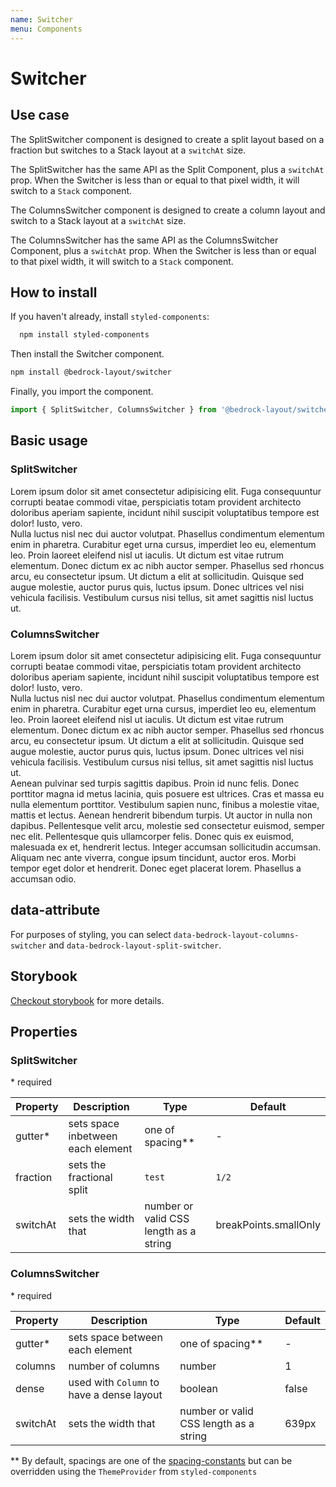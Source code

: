 ```yaml
---
name: Switcher
menu: Components
---
```



# Switcher

## Use case

The SplitSwitcher component is designed to create a split layout based on a fraction but switches to a Stack layout at a `switchAt` size.

The SplitSwitcher has the same API as the Split Component, plus a `switchAt` prop. When the Switcher is less than or equal to that pixel width, it will switch to a `Stack` component.

The ColumnsSwitcher component is designed to create a column layout and switch to a Stack layout at a `switchAt` size.

The ColumnsSwitcher has the same API as the ColumnsSwitcher Component, plus a `switchAt` prop. When the Switcher is less than or equal to that pixel width, it will switch to a `Stack` component.

## How to install

If you haven't already, install `styled-components`:

```bash
  npm install styled-components
```

Then install the Switcher component.

```bash
npm install @bedrock-layout/switcher
```

Finally, you import the component.

```javascript
import { SplitSwitcher, ColumnsSwitcher } from '@bedrock-layout/switcher';
```

## Basic usage

### SplitSwitcher

<Playground>
  <SplitSwitcher gutter="lg" fraction="1/2" switchAt={700}>
    <div>
      Lorem ipsum dolor sit amet consectetur adipisicing elit. Fuga consequuntur
      corrupti beatae commodi vitae, perspiciatis totam provident architecto
      doloribus aperiam sapiente, incidunt nihil suscipit voluptatibus tempore
      est dolor! Iusto, vero.
    </div>
    <div>
      Nulla luctus nisl nec dui auctor volutpat. Phasellus condimentum elementum
      enim in pharetra. Curabitur eget urna cursus, imperdiet leo eu, elementum
      leo. Proin laoreet eleifend nisl ut iaculis. Ut dictum est vitae rutrum
      elementum. Donec dictum ex ac nibh auctor semper. Phasellus sed rhoncus
      arcu, eu consectetur ipsum. Ut dictum a elit at sollicitudin. Quisque sed
      augue molestie, auctor purus quis, luctus ipsum. Donec ultrices vel nisi
      vehicula facilisis. Vestibulum cursus nisi tellus, sit amet sagittis nisl
      luctus ut.
    </div>
  </SplitSwitcher>
</Playground>

### ColumnsSwitcher

<Playground>
  <ColumnsSwitcher gutter="lg" columns={2} switchAt={700}>
    <div>
      Lorem ipsum dolor sit amet consectetur adipisicing elit. Fuga consequuntur
      corrupti beatae commodi vitae, perspiciatis totam provident architecto
      doloribus aperiam sapiente, incidunt nihil suscipit voluptatibus tempore
      est dolor! Iusto, vero.
    </div>
    <div>
      Nulla luctus nisl nec dui auctor volutpat. Phasellus condimentum elementum
      enim in pharetra. Curabitur eget urna cursus, imperdiet leo eu, elementum
      leo. Proin laoreet eleifend nisl ut iaculis. Ut dictum est vitae rutrum
      elementum. Donec dictum ex ac nibh auctor semper. Phasellus sed rhoncus
      arcu, eu consectetur ipsum. Ut dictum a elit at sollicitudin. Quisque sed
      augue molestie, auctor purus quis, luctus ipsum. Donec ultrices vel nisi
      vehicula facilisis. Vestibulum cursus nisi tellus, sit amet sagittis nisl
      luctus ut.
    </div>
    <div>
      Aenean pulvinar sed turpis sagittis dapibus. Proin id nunc felis. Donec
      porttitor magna id metus lacinia, quis posuere est ultrices. Cras et massa
      eu nulla elementum porttitor. Vestibulum sapien nunc, finibus a molestie
      vitae, mattis et lectus. Aenean hendrerit bibendum turpis. Ut auctor in
      nulla non dapibus. Pellentesque velit arcu, molestie sed consectetur
      euismod, semper nec elit. Pellentesque quis ullamcorper felis. Donec quis
      ex euismod, malesuada ex et, hendrerit lectus. Integer accumsan
      sollicitudin accumsan. Aliquam nec ante viverra, congue ipsum tincidunt,
      auctor eros. Morbi tempor eget dolor et hendrerit. Donec eget placerat
      lorem. Phasellus a accumsan odio.
    </div>
  </ColumnsSwitcher>
</Playground>

## data-attribute

For purposes of styling, you can select `data-bedrock-layout-columns-switcher` and `data-bedrock-layout-split-switcher`.

## Storybook

[Checkout storybook](https://storybook.bedrock-layout.dev/?path=/story/switcher--split-switcher) for more details.

## Properties

### SplitSwitcher

\* required

| Property | Description                       | Type                                   | Default               |
| -------- | --------------------------------- | -------------------------------------- | --------------------- |
| gutter\* | sets space inbetween each element | one of spacing\*\*                     | -                     |
| fraction | sets the fractional split         | `test`                                 | `1/2`                 |
| switchAt | sets the width that               | number or valid CSS length as a string | breakPoints.smallOnly |

### ColumnsSwitcher

\* required

| Property | Description                               | Type                                   | Default |
| -------- | ----------------------------------------- | -------------------------------------- | ------- |
| gutter\* | sets space between each element           | one of spacing\*\*                     | -       |
| columns  | number of columns                         | number                                 | 1       |
| dense    | used with `Column` to have a dense layout | boolean                                | false   |
| switchAt | sets the width that                       | number or valid CSS length as a string | 639px   |

\*\* By default, spacings are one of the [spacing-constants](https://github.com/Bedrock-Layouts/Bedrock/tree/master/packages/spacing-constants) but can be overridden using the `ThemeProvider` from `styled-components`
